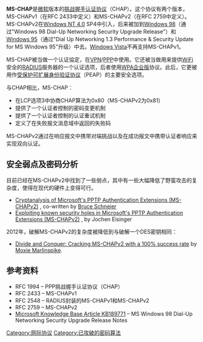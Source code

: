 {{TA
|G1=IT
}}


'''MS-CHAP'''是[[微软|微软]]版本的[[挑战握手认证协议|挑战握手认证协议]]（CHAP）。这个协议有两个版本，MS-CHAPv1（在RFC 2433中定义）和MS-CHAPv2（在RFC 2759中定义）。MS-CHAPv2在[[Windows_NT_4.0|Windows NT 4.0]] SP4中引入，后来被加到[[Windows_98|Windows 98]]（通过"Windows 98 Dial-Up Networking Security Upgrade Release"）和[[Windows_95|Windows 95]]（通过"Dial Up Networking 1.3 Performance & Security Update for MS Windows 95"升级）中去。[[Windows_Vista|Windows Vista]]不再支持MS-CHAPv1。

MS-CHAP被当做一个认证協定，在[[VPN|VPN]]/[[點對點協定|PPP]]中使用。它还被当做用来提供[[WiFi|WiFi]]安全的[[RADIUS|RADIUS]]服务器的一个认证选项，后者使用[[WPA|WPA企业版]]协议。此后，它更被用作[[受保护可扩展身份验证协议|受保护可扩展身份验证协议]]（PEAP）的主要安全选项。

与CHAP相比，MS-CHAP：
* 在LCP选项3中协商CHAP算法为0x80（MS-CHAPv2为0x81）
* 提供了一个认证者控制的密码变更机制
* 提供了一个认证者控制的认证重试机制
* 定义了在失败报文消息域中返回的失败码

MS-CHAPv2通过在响应报文中携带对端挑战以及在成功报文中携带认证者响应来实现双向认证。

==安全弱点及密码分析==

目前已经在MS-CHAPv2中找到了一些弱点，其中有一些大幅降低了野蛮攻击的复杂度，使得在现代的硬件上变得可行。

* [http://www.schneier.com/paper-pptpv2.pdf Cryptanalysis of Microsoft's PPTP Authentication Extensions (MS-CHAPv2)] {{Wayback|url=http://www.schneier.com/paper-pptpv2.pdf |date=20150403003309 }}, co-written by [[Bruce_Schneier|Bruce Schneier]]
* [http://penguin-breeder.org/pptp/download/pptp_mschapv2.pdf Exploiting known security holes in Microsoft's PPTP Authentication Extensions (MS-CHAPv2)] {{Wayback|url=http://penguin-breeder.org/pptp/download/pptp_mschapv2.pdf |date=20200612193633 }}, by Jochen Eisinger

2012年，破解MS-CHAPv2的复杂度被降低到与破解一个DES密钥相同：

* [https://web.archive.org/web/20160316174007/https://www.cloudcracker.com/blog/2012/07/29/cracking-ms-chap-v2/ Divide and Conquer: Cracking MS-CHAPv2 with a 100% success rate] by [[Moxie_Marlinspike|Moxie Marlinspike]].

==参考资料==
* RFC 1994 – PPP挑战握手认证协议（CHAP）
* RFC 2433 – MS-CHAPv1
* RFC 2548 – RADIUS封装的MS-CHAPv1和MS-CHAPv2
* RFC 2759 – MS-CHAPv2
* [http://support.microsoft.com/kb/189771 Microsoft Knowledge Base Article KB189771] {{Wayback|url=http://support.microsoft.com/kb/189771 |date=20121023104908 }} – MS Windows 98 Dial-Up Networking Security Upgrade Release Notes

[[Category:网际协议|Category:网际协议]]
[[Category:已攻破的密码算法|Category:已攻破的密码算法]]